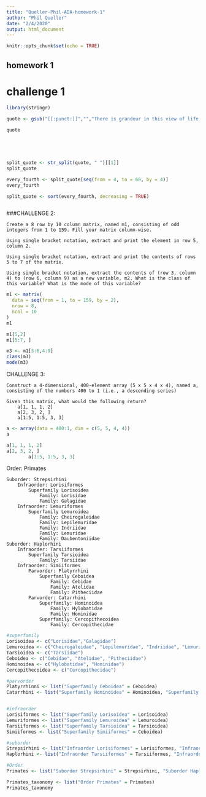 ```yaml
---
title: "Queller-Phil-ADA-homework-1"
author: "Phil Queller"
date: "2/4/2020"
output: html_document
---
```


```r
knitr::opts_chunk$set(echo = TRUE)
```

## homework 1

# challenge 1

```r
library(stringr)

quote <- gsub("[[:punct:]]","","There is grandeur in this view of life, with its several powers, having been originally breathed by the Creator into a few forms or into one; and that, whilst this planet has gone circling on according to the fixed law of gravity, from so simple a beginning endless forms most beautiful and most wonderful have been, and are being evolved")

quote





split_quote <- str_split(quote, " ")[[1]]
split_quote

every_fourth <- split_quote[seq(from = 4, to = 60, by = 4)]
every_fourth

split_quote <- sort(every_fourth, decreasing = TRUE)



```
###CHALLENGE 2:

    Create a 8 row by 10 column matrix, named m1, consisting of odd integers from 1 to 159. Fill your matrix column-wise.

    Using single bracket notation, extract and print the element in row 5, column 2.

    Using single bracket notation, extract and print the contents of rows 5 to 7 of the matrix.

    Using single bracket notation, extract the contents of (row 3, column 4) to (row 6, column 9) as a new variable, m2. What is the class of this variable? What is the mode of this variable?

```r

m1 <- matrix(
  data = seq(from = 1, to = 159, by = 2),
  nrow = 8,
  ncol = 10
)
m1

m1[5,2]
m1[5:7, ]

m3 <- m1[3:6,4:9]
class(m3)
mode(m3)


```

CHALLENGE 3:

    Construct a 4-dimensional, 400-element array (5 x 5 x 4 x 4), named a, consisting of the numbers 400 to 1 (i.e., a descending series)

    Given this matrix, what would the following return?
        a[1, 1, 1, 2]
        a[2, 3, 2, ]
        a[1:5, 1:5, 3, 3]

```r
a <- array(data = 400:1, dim = c(5, 5, 4, 4))
a

a[1, 1, 1, 2]
a[2, 3, 2, ]
        a[1:5, 1:5, 3, 3]

```

Order: Primates

    Suborder: Strepsirhini
        Infraorder: Lorisiformes
            Superfamily Lorisoidea
                Family: Lorisidae
                Family: Galagidae
        Infraorder: Lemuriformes
            Superfamily Lemuroidea
                Family: Cheirogaleidae
                Family: Lepilemuridae
                Family: Indriidae
                Family: Lemuridae
                Family: Daubentoniidae
    Suborder: Haplorhini
        Infraorder: Tarsiiformes
            Superfamily Tarsioidea
                Family: Tarsiidae
        Infraorder: Simiiformes
            Parvorder: Platyrrhini
                Superfamily Ceboidea
                    Family: Cebidae
                    Family: Atelidae
                    Family: Pitheciidae
            Parvorder: Catarrhini
                Superfamily: Hominoidea
                    Family: Hylobatidae
                    Family: Hominidae
                Superfamily: Cercopithecoidea
                    Family: Cercopithecidae
```r
#superfamily
Lorisoidea <- c("Lorisidae","Galagidae")
Lemuroidea <- c("Cheirogaleidae", "Lepilemuridae", "Indriidae", "Lemuridae", "Daubentoniidae")
Tarsioidea <- c("Tarsiidae")
Ceboidea <- c("Cebidae", "Atelidae", "Pitheciidae")
Hominoidea <- c("Hylobatidae", "Hominidae")
Cercopithecoidea <- c("Cercopithecidae")

#parvorder
Platyrrhinni <- list("Superfamily Ceboidea" = Ceboidea)
Catarrhini <- list("Superfamily Hominoidea" = Hominoidea, "Superfamily Cercopithecoidea" = Cercopithecoidea)


#infraorder
Lorisiformes <- list("Superfamily Lorisoidea" = Lorisoidea)
Lemuriformes <- list("Superfamily Lemuroidea" = Lemuroidea)
Tarsiiformes <- list("Superfamily Tarsioidea" = Tarsioidea)
Simiiformes <- list("Superfamily Simiiformes" = Ceboidea)

#suborder
Strepsirhini <- list("Infraorder Lorisiformes" = Lorisiformes, "Infraorder Lemuriformes" = Lemuriformes)
Haplorhini <- list("Infraorder Tarsiiformes" = Tarsiiformes, "Infraorder Simiiformes" = Simiiformes)

#Order
Primates <- list("Suborder Strepsirhini" = Strepsirhini, "Suborder Haplorhini" = Haplorhini)

Primates_taxonomy <- list("Order Primates" = Primates)
Primates_taxonomy
               
```
